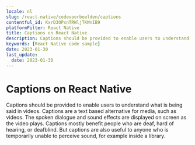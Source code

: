 ```yaml
---
locale: nl
slug: /react-native/codevoorbeelden/captions
contentful_id: KxrD3OPxnTRWljTKWnIB9
platformFilter: React Native
title: Captions on React Native
description: Captions should be provided to enable users to understand what is being said in videos.
keywords: [React Native code sample]
date: 2023-01-30
last_update:
  date: 2023-01-30
---
```


# Captions on React Native

Captions should be provided to enable users to understand what is being said in videos. Captions are a text based alternative for media, such as videos. The spoken dialogue and sound effects are displayed on screen as the video plays. Captions mostly benefit people who are deaf, hard of hearing, or deafblind. But captions are also useful to anyone who is temporarily unable to perceive sound, for example inside a library.

<CodeSample id="media-captions" locale="nl" platform="react native"/>
